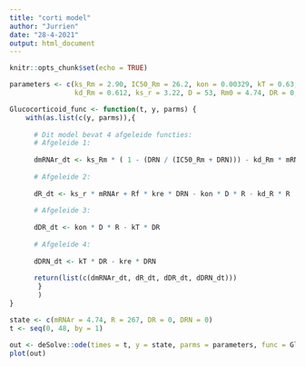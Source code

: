 ```yaml
---
title: "corti model"
author: "Jurrien"
date: "28-4-2021"
output: html_document
---
```


```r
knitr::opts_chunk$set(echo = TRUE)
```

```r
parameters <- c(ks_Rm = 2.90, IC50_Rm = 26.2, kon = 0.00329, kT = 0.63, kre = 0.57, Rf = 0.49, kd_R = 0.0572,
                kd_Rm = 0.612, ks_r = 3.22, D = 53, Rm0 = 4.74, DR = 0, DRN = 0)

Glucocorticoid_func <- function(t, y, parms) {
    with(as.list(c(y, parms)),{
      
      # Dit model bevat 4 afgeleide functies:
      # Afgeleide 1:
  
      dmRNAr_dt <- ks_Rm * ( 1 - (DRN / (IC50_Rm + DRN))) - kd_Rm * mRNAr
  
      # Afgeleide 2:
  
      dR_dt <- ks_r * mRNAr + Rf * kre * DRN - kon * D * R - kd_R * R
      
      # Afgeleide 3:
  
      dDR_dt <- kon * D * R - kT * DR
  
      # Afgeleide 4:
  
      dDRN_dt <- kT * DR - kre * DRN
      
      return(list(c(dmRNAr_dt, dR_dt, dDR_dt, dDRN_dt)))
       }
       )
}

state <- c(mRNAr = 4.74, R = 267, DR = 0, DRN = 0)
t <- seq(0, 48, by = 1)

out <- deSolve::ode(times = t, y = state, parms = parameters, func = Glucocorticoid_func, method = "euler")
plot(out)
```

